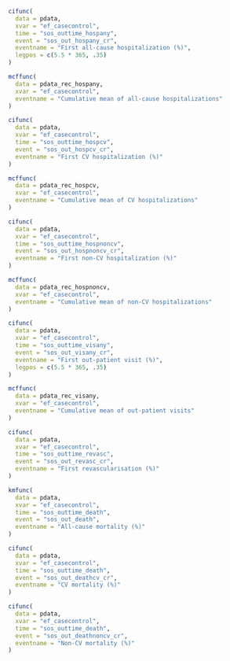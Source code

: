 ```r
cifunc(
  data = pdata,
  xvar = "ef_casecontrol",
  time = "sos_outtime_hospany",
  event = "sos_out_hospany_cr",
  eventname = "First all-cause hospitalization (%)", 
  legpos = c(5.5 * 365, .35)
)
```

```r
mcffunc(
  data = pdata_rec_hospany,
  xvar = "ef_casecontrol",
  eventname = "Cumulative mean of all-cause hospitalizations"
)
```

```r
cifunc(
  data = pdata,
  xvar = "ef_casecontrol",
  time = "sos_outtime_hospcv",
  event = "sos_out_hospcv_cr",
  eventname = "First CV hospitalization (%)"
)
```

```r
mcffunc(
  data = pdata_rec_hospcv,
  xvar = "ef_casecontrol",
  eventname = "Cumulative mean of CV hospitalizations"
)
```

```r
cifunc(
  data = pdata,
  xvar = "ef_casecontrol",
  time = "sos_outtime_hospnoncv",
  event = "sos_out_hospnoncv_cr",
  eventname = "First non-CV hospitalization (%)"
)
```

```r
mcffunc(
  data = pdata_rec_hospnoncv,
  xvar = "ef_casecontrol",
  eventname = "Cumulative mean of non-CV hospitalizations"
)
```

```r
cifunc(
  data = pdata,
  xvar = "ef_casecontrol",
  time = "sos_outtime_visany",
  event = "sos_out_visany_cr",
  eventname = "First out-patient visit (%)", 
  legpos = c(5.5 * 365, .35)
)
```

```r
mcffunc(
  data = pdata_rec_visany,
  xvar = "ef_casecontrol",
  eventname = "Cumulative mean of out-patient visits"
)
```

```r
cifunc(
  data = pdata,
  xvar = "ef_casecontrol",
  time = "sos_outtime_revasc",
  event = "sos_out_revasc_cr",
  eventname = "First revascularisation (%)"
)
```

```r
kmfunc(
  data = pdata,
  xvar = "ef_casecontrol",
  time = "sos_outtime_death",
  event = "sos_out_death",
  eventname = "All-cause mortality (%)"
)
```

```r
cifunc(
  data = pdata,
  xvar = "ef_casecontrol",
  time = "sos_outtime_death",
  event = "sos_out_deathcv_cr",
  eventname = "CV mortality (%)"
)
```

```r
cifunc(
  data = pdata,
  xvar = "ef_casecontrol",
  time = "sos_outtime_death",
  event = "sos_out_deathnoncv_cr",
  eventname = "Non-CV mortality (%)"
)
```
